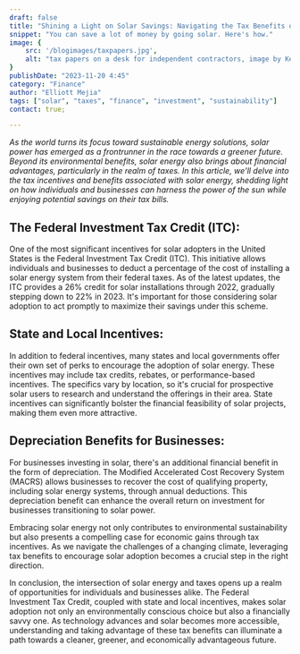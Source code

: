 ```yaml
---
draft: false
title: "Shining a Light on Solar Savings: Navigating the Tax Benefits of Going Solar"
snippet: "You can save a lot of money by going solar. Here's how."
image: {
    src: '/blogimages/taxpapers.jpg',
    alt: "tax papers on a desk for independent contractors, image by Kelly Sikkema."
}
publishDate: "2023-11-20 4:45"
category: "Finance"
author: "Elliott Mejia"
tags: ["solar", "taxes", "finance", "investment", "sustainability"]
contact: true;

---
```


*As the world turns its focus toward sustainable energy solutions, solar power has emerged as a frontrunner in the race towards a greener future. Beyond its environmental benefits, solar energy also brings about financial advantages, particularly in the realm of taxes. In this article, we'll delve into the tax incentives and benefits associated with solar energy, shedding light on how individuals and businesses can harness the power of the sun while enjoying potential savings on their tax bills.*

## The Federal Investment Tax Credit (ITC):

One of the most significant incentives for solar adopters in the United States is the Federal Investment Tax Credit (ITC). This initiative allows individuals and businesses to deduct a percentage of the cost of installing a solar energy system from their federal taxes. As of the latest updates, the ITC provides a 26% credit for solar installations through 2022, gradually stepping down to 22% in 2023. It's important for those considering solar adoption to act promptly to maximize their savings under this scheme.


<ImageWithCredit
    imgLink="https://images.unsplash.com/photo-1545315003-c5ad6226c272?q=80&w=2264&auto=format&fit=crop&ixlib=rb-4.0.3&ixid=M3wxMjA3fDB8MHxwaG90by1wYWdlfHx8fGVufDB8fHx8fA%3D%3D"
    imgAlt="Happy woman free from utility charges. Credit: Clay Banks"
    height="400px"
    creditLink="https://unsplash.com/photos/woman-in-green-jacket-raising-her-hands-POzx_amnWJw"
    creditCopy="Happy about taxes!"
    creditName="Clay Banks"
    creditSource="Unsplash"
    target="_blank"
/>

## State and Local Incentives:

In addition to federal incentives, many states and local governments offer their own set of perks to encourage the adoption of solar energy. These incentives may include tax credits, rebates, or performance-based incentives. The specifics vary by location, so it's crucial for prospective solar users to research and understand the offerings in their area. State incentives can significantly bolster the financial feasibility of solar projects, making them even more attractive.

## Depreciation Benefits for Businesses:

For businesses investing in solar, there's an additional financial benefit in the form of depreciation. The Modified Accelerated Cost Recovery System (MACRS) allows businesses to recover the cost of qualifying property, including solar energy systems, through annual deductions. This depreciation benefit can enhance the overall return on investment for businesses transitioning to solar power.

Embracing solar energy not only contributes to environmental sustainability but also presents a compelling case for economic gains through tax incentives. As we navigate the challenges of a changing climate, leveraging tax benefits to encourage solar adoption becomes a crucial step in the right direction.

In conclusion, the intersection of solar energy and taxes opens up a realm of opportunities for individuals and businesses alike. The Federal Investment Tax Credit, coupled with state and local incentives, makes solar adoption not only an environmentally conscious choice but also a financially savvy one. As technology advances and solar becomes more accessible, understanding and taking advantage of these tax benefits can illuminate a path towards a cleaner, greener, and economically advantageous future.